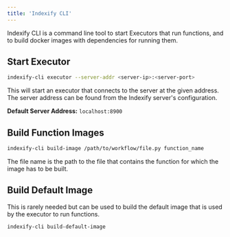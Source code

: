 ```yaml
---
title: 'Indexify CLI'
---
```


Indexify CLI is a command line tool to start Executors that run functions, and to build docker images with dependencies for running them.

## Start Executor 

```bash
indexify-cli executor --server-addr <server-ip>:<server-port>
```

This will start an executor that connects to the server at the given address. The server address can be found from the Indexify server's configuration.

**Default Server Address:** `localhost:8900`

## Build Function Images

```bash
indexify-cli build-image /path/to/workflow/file.py function_name
```

The file name is the path to the file that contains the function for which the image has to be built.

## Build Default Image

This is rarely needed but can be used to build the default image that is used by the executor to run functions.

```bash
indexify-cli build-default-image
```